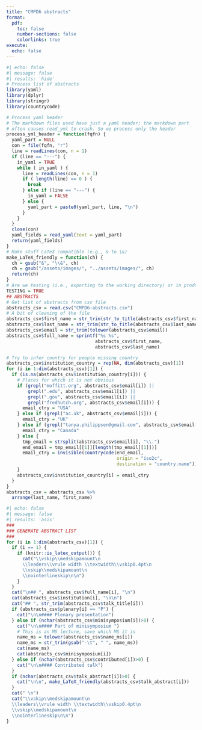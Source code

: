 ```yaml
---
title: "CMPD6 abstracts"
format:
  pdf:
    toc: false
    number-sections: false
    colorlinks: true
execute:
  echo: false
---
```



```r
#| echo: false
#| message: false
#| results: 'hide'
# Process list of abstracts
library(yaml)
library(dplyr)
library(stringr)
library(countrycode)

# Process yaml header
# The markdown files used have just a yaml header; the markdown part
# often causes read_yml to crash. So we process only the header
process_yml_header = function(fqfn) {
  yaml_part = NULL
  con = file(fqfn, "r")
  line = readLines(con, n = 1)
  if (line == "---") {
    in_yaml = TRUE
    while ( in_yaml ) {
      line = readLines(con, n = 1)
      if ( length(line) == 0 ) {
        break
      } else if (line == "---") {
        in_yaml = FALSE
      } else {
        yaml_part = paste0(yaml_part, line, "\n")
      }
    }
  }
  close(con)
  yaml_fields = read_yaml(text = yaml_part)
  return(yaml_fields)
}
# Make stuff LaTeX compatible (e.g., & to \&)
make_LaTeX_friendly = function(ch) {
  ch = gsub("&", "\\&", ch)
  ch = gsub("/assets/images/", "../assets/images/", ch)
  return(ch)
}
# Are we testing (i.e., exporting to the working directory) or in production?
TESTING = TRUE
## ABSTRACTS
# Get list of abstracts from csv file
abstracts_csv = read.csv("CMPD6-abstracts.csv")
# A bit of cleaning of the file
abstracts_csv$first_name = str_trim(str_to_title(abstracts_csv$first_name))
abstracts_csv$last_name = str_trim(str_to_title(abstracts_csv$last_name))
abstracts_csv$email = str_trim(tolower(abstracts_csv$email))
abstracts_csv$full_name = sprintf("%s %s", 
                                 abstracts_csv$first_name,
                                 abstracts_csv$last_name)

# Try to infer country for people missing country
abstracts_csv$institution_country = rep(NA, dim(abstracts_csv)[1])
for (i in 1:dim(abstracts_csv)[1]) {
  if (is.na(abstracts_csv$institution_country[i])) {
    # Places for which it is not obvious
    if (grepl("moffitt.org", abstracts_csv$email[i]) ||
        grepl(".edu", abstracts_csv$email[i]) ||
        grepl(".gov", abstracts_csv$email[i]) ||
        grepl("fredhutch.org", abstracts_csv$email[i])) {
      email_ctry = "USA"
    } else if (grepl("ac.uk", abstracts_csv$email[i])) {
      email_ctry = "UK"
    } else if (grepl("tanya.philippsen@gmail.com", abstracts_csv$email[i])) {
      email_ctry = "Canada"
    } else {
      tmp_email = strsplit(abstracts_csv$email[i], "\\.")
      end_email = tmp_email[[1]][length(tmp_email[[1]])]
      email_ctry = invisible(countrycode(end_email,
                                         origin = "iso2c",
                                         destination = "country.name"))
    }
    abstracts_csv$institution_country[i] = email_ctry
  }
}
abstracts_csv = abstracts_csv %>%
  arrange(last_name, first_name)
```

```r
#| echo: false
#| message: false
#| results: 'asis'
###
### GENERATE ABSTRACT LIST
###
for (i in 1:dim(abstracts_csv)[1]) {
  if (i == 1) {
    if (knitr::is_latex_output()) {
      cat("\\vskip\\medskipamount\n
      \\leaders\\vrule width \\textwidth\\vskip0.4pt\n
      \\vskip\\medskipamount\n
      \\nointerlineskip\n\n")
    }
  }
  cat("\n## ", abstracts_csv$full_name[i], "\n")
  cat(abstracts_csv$institution[i], "\n\n")
  cat("## ", str_trim(abstracts_csv$talk_title[i]))
  if (abstracts_csv$plenary[i] == "P") {
    cat("\n\n#### Plenary presentation")
  } else if (nchar(abstracts_csv$minisymposium[i])>0) {
    cat("\n\n#### Part of minisymposium ")
    # This is an MS lecture, save which MS it is
    name_ms = tolower(abstracts_csv$name_ms[i])
    name_ms = str_trim(gsub("-\t", " ", name_ms))
    cat(name_ms)
    cat(abstracts_csv$minisymposium[i])
  } else if (nchar(abstracts_csv$contributed[i])>0) {
    cat("\n\n#### Contributed talk")
  }
  if (nchar(abstracts_csv$talk_abstract[i])>0) {
    cat("\n\n", make_LaTeX_friendly(abstracts_csv$talk_abstract[i]))
  }
  cat(" \n")
  cat("\\vskip\\medskipamount\n
  \\leaders\\vrule width \\textwidth\\vskip0.4pt\n
  \\vskip\\medskipamount\n
  \\nointerlineskip\n\n")
}
```
